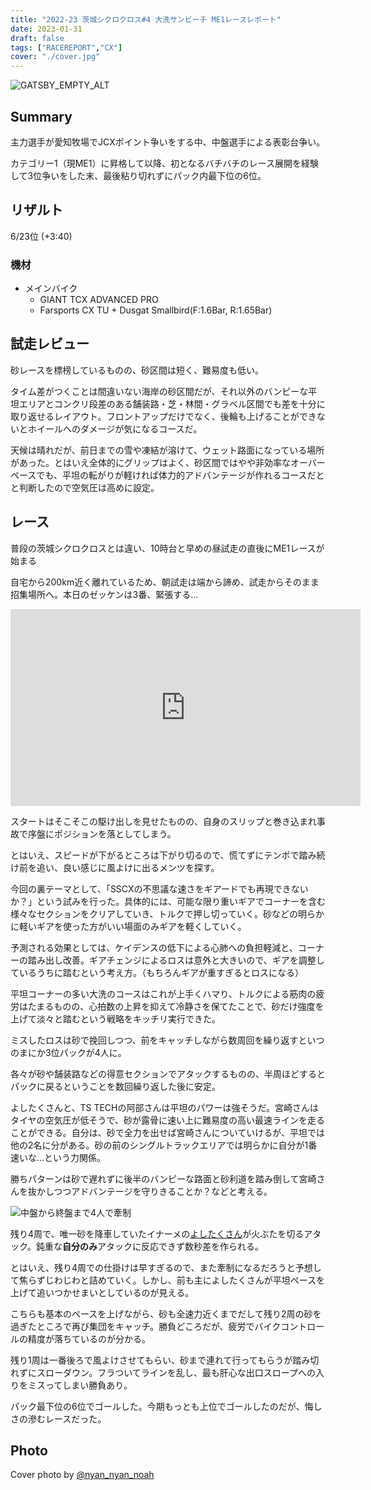 ```yaml
---
title: "2022-23 茨城シクロクロス#4 大洗サンビーチ ME1レースレポート"
date: 2023-01-31
draft: false
tags: ["RACEREPORT","CX"]
cover: "./cover.jpg"
---
```


![GATSBY_EMPTY_ALT](./cover.jpg)

## Summary

主力選手が愛知牧場でJCXポイント争いをする中、中盤選手による表彰台争い。

カテゴリー1（現ME1）に昇格して以降、初となるバチバチのレース展開を経験して3位争いをした末、最後粘り切れずにパック内最下位の6位。

## リザルト

6/23位 (+3:40)

### 機材

- メインバイク
  - GIANT TCX ADVANCED PRO
  - Farsports CX TU + Dusgat Smallbird(F:1.6Bar, R:1.65Bar)

## 試走レビュー

砂レースを標榜しているものの、砂区間は短く、難易度も低い。

タイム差がつくことは間違いない海岸の砂区間だが、それ以外のバンピーな平坦エリアとコンクリ段差のある舗装路・芝・林間・グラベル区間でも差を十分に取り返せるレイアウト。フロントアップだけでなく、後輪も上げることができないとホイールへのダメージが気になるコースだ。

天候は晴れだが、前日までの雪や凍結が溶けて、ウェット路面になっている場所があった。とはいえ全体的にグリップはよく、砂区間ではやや非効率なオーバーペースでも、平坦の転がりが軽ければ体力的アドバンテージが作れるコースだとと判断したので空気圧は高めに設定。

## レース

普段の茨城シクロクロスとは違い、10時台と早めの昼試走の直後にME1レースが始まる

自宅から200km近く離れているため、朝試走は端から諦め、試走からそのまま招集場所へ。本日のゼッケンは3番、緊張する…

<iframe width="560" height="315" src="https://www.youtube.com/embed/yFjwGLGxjU4" title="YouTube video player" frameborder="0" allow="accelerometer; autoplay; clipboard-write; encrypted-media; gyroscope; picture-in-picture; web-share" allowfullscreen></iframe>

スタートはそこそこの駆け出しを見せたものの、自身のスリップと巻き込まれ事故で序盤にポジションを落としてしまう。

とはいえ、スピードが下がるところは下がり切るので、慌てずにテンポで踏み続け前を追い、良い感じに風よけに出るメンツを探す。

今回の裏テーマとして、「SSCXの不思議な速さをギアードでも再現できないか？」という試みを行った。具体的には、可能な限り重いギアでコーナーを含む様々なセクションをクリアしていき、トルクで押し切っていく。砂などの明らかに軽いギアを使った方がいい場面のみギアを軽くしていく。

予測される効果としては、ケイデンスの低下による心肺への負担軽減と、コーナーの踏み出し改善。ギアチェンジによるロスは意外と大きいので、ギアを調整しているうちに踏むという考え方。（もちろんギアが重すぎるとロスになる）

平坦コーナーの多い大洗のコースはこれが上手くハマり、トルクによる筋肉の疲労はたまるものの、心拍数の上昇を抑えて冷静さを保てたことで、砂だけ強度を上げて淡々と踏むという戦略をキッチリ実行できた。

ミスしたロスは砂で挽回しつつ、前をキャッチしながら数周回を繰り返すといつのまにか3位パックが4人に。

各々が砂や舗装路などの得意セクションでアタックするものの、半周ほどするとパックに戻るということを数回繰り返した後に安定。

よしたくさんと、TS TECHの阿部さんは平坦のパワーは強そうだ。宮崎さんはタイヤの空気圧が低そうで、砂が露骨に速い上に難易度の高い最速ラインを走ることができる。自分は、砂で全力を出せば宮崎さんについていけるが、平坦では他の2名に分がある。砂の前のシングルトラックエリアでは明らかに自分が1番速いな…という力関係。

勝ちパターンは砂で遅れずに後半のバンピーな路面と砂利道を踏み倒して宮崎さんを抜かしつつアドバンテージを守りきることか？などと考える。

![中盤から終盤まで4人で牽制](./4men.jpg)

残り4周で、唯一砂を降車していたイナーメの[よしたくさん](https://twitter.com/yoshitaku1234)が火ぶたを切るアタック。鈍重な**自分のみ**アタックに反応できず数秒差を作られる。

とはいえ、残り4周での仕掛けは早すぎるので、また牽制になるだろうと予想して焦らずじわじわと詰めていく。しかし、前も主によしたくさんが平坦ペースを上げて追いつかせまいとしているのが見える。

こちらも基本のペースを上げながら、砂も全速力近くまでだして残り2周の砂を過ぎたところで再び集団をキャッチ。勝負どころだが、疲労でバイクコントロールの精度が落ちているのが分かる。

残り1周は一番後ろで風よけさせてもらい、砂まで連れて行ってもらうが踏み切れずにスローダウン。フラついてラインを乱し、最も肝心な出口スロープへの入りをミスってしまい勝負あり。

パック最下位の6位でゴールした。今期もっとも上位でゴールしたのだが、悔しさの滲むレースだった。

## Photo

Cover photo by [@nyan_nyan_noah](https://twitter.com/nyan_nyan_Noah/)
